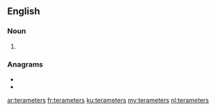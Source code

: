 {{also|tera-meters}}
==English==

===Noun===
{{head|en|noun plural form}}

# {{plural of|terameter|lang=en}}

===Anagrams===
* {{l|en|ratemeters}}
* {{l|en|terametres}}

[[ar:terameters]]
[[fr:terameters]]
[[ku:terameters]]
[[my:terameters]]
[[nl:terameters]]